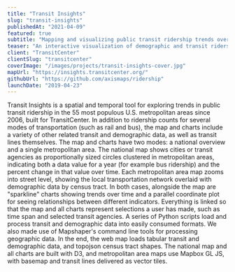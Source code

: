 ```yaml
---
title: "Transit Insights"
slug: "transit-insights"
publishedAt: "2021-04-09"
featured: true
subtitle: "Mapping and visualizing public transit ridership trends over time"
teaser: "An interactive visualization of demographic and transit ridership trends over time in 55 US metropolitan areas."
client: "TransitCenter"
clientSlug: "transitcenter"
coverImage: "/images/projects/transit-insights-cover.jpg"
mapUrl: "https://insights.transitcenter.org/"
githubUrl: "https://github.com/axismaps/ridership"
launchDate: "2019-04-23"
---
```

Transit Insights is a spatial and temporal tool for exploring trends in public transit ridership in the 55 most populous U.S. metropolitan areas since 2006, built for TransitCenter. In addition to ridership counts for several modes of transportation (such as rail and bus), the map and charts include a variety of other related transit and demographic data, as well as transit lines themselves.
The map and charts have two modes: a national overview and a single metropolitan area. The national map shows cities or transit agencies as proportionally sized circles clustered in metropolitan areas, indicating both a data value for a year (for example bus ridership) and the percent change in that value over time. Each metropolitan area map zooms into street level, showing the local transportation network overlaid with demographic data by census tract. In both cases, alongside the map are "sparkline" charts showing trends over time and a parallel coordinate plot for seeing relationships between different indicators. Everything is linked so that the map and all charts represent selections a user has made, such as time span and selected transit agencies.
A series of Python scripts load and process transit and demographic data into easily consumed formats. We also made use of Mapshaper's command line tools for processing geographic data. In the end, the web map loads tabular transit and demographic data, and topojson census tract shapes. The national map and all charts are built with D3, and metropolitan area maps use Mapbox GL JS, with basemap and transit lines delivered as vector tiles.
